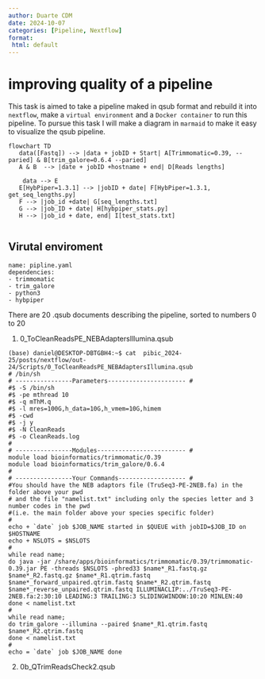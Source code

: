 ```yaml
---
author: Duarte CDM
date: 2024-10-07
categories: [Pipeline, Nextflow]
format:
 html: default
---
```


# improving quality of a pipeline

This task is aimed to take a pipeline maked in qsub format and rebuild it into `nextflow`, make a `virtual environment` and a `Docker container` to run this pipeline. To pursue this task I will make a diagram in `marmaid` to make it easy to visualize the qsub pipeline.

````mermaid
flowchart TD
   data([Fastq]) --> |data + jobID + Start| A[Trimmomatic=0.39, --paried] & B[trim_galore=0.6.4 --paried] 
   A & B  --> |date + jobID +hostname + end| D[Reads lengths]

    data --> E
   E[HybPiper=1.3.1] --> |jobID + date| F[HybPiper=1.3.1, get_seq_lengths.py] 
   F --> |job_id +date| G[seq_lengths.txt]
   G --> |job_ID + date| H[hybpiper_stats.py] 
   H --> |job_id + date, end| I[test_stats.txt]
   
````

## Virutal enviroment

````
name: pipline.yaml
dependencies:
- trimmomatic
- trim_galore
- python3
- hybpiper

````
There are 20 .qsub documents describing the pipeline, sorted to numbers 0 to 20

1. 0_ToCleanReadsPE_NEBAdaptersIllumina.qsub

````
(base) daniel@DESKTOP-DBTGBH4:~$ cat  pibic_2024-25/posts/nextflow/out-24/Scripts/0_ToCleanReadsPE_NEBAdaptersIllumina.qsub
# /bin/sh
# ----------------Parameters---------------------- #
#$ -S /bin/sh
#$ -pe mthread 10
#$ -q mThM.q
#$ -l mres=100G,h_data=10G,h_vmem=10G,himem
#$ -cwd
#$ -j y
#$ -N CleanReads
#$ -o CleanReads.log
#
# ----------------Modules------------------------- #
module load bioinformatics/trimmomatic/0.39
module load bioinformatics/trim_galore/0.6.4
#
# ----------------Your Commands------------------- #
#You should have the NEB adaptors file (TruSeq3-PE-2NEB.fa) in the folder above your pwd
# and the file "namelist.txt" including only the species letter and 3 number codes in the pwd
#(i.e. the main folder above your species specific folder)
#
echo + `date` job $JOB_NAME started in $QUEUE with jobID=$JOB_ID on $HOSTNAME
echo + NSLOTS = $NSLOTS
#
while read name; 
do java -jar /share/apps/bioinformatics/trimmomatic/0.39/trimmomatic-0.39.jar PE -threads $NSLOTS -phred33 $name*_R1.fastq.gz $name*_R2.fastq.gz $name*_R1.qtrim.fastq $name*_forward_unpaired.qtrim.fastq $name*_R2.qtrim.fastq $name*_reverse_unpaired.qtrim.fastq ILLUMINACLIP:../TruSeq3-PE-2NEB.fa:2:30:10 LEADING:3 TRAILING:3 SLIDINGWINDOW:10:20 MINLEN:40
done < namelist.txt
#
while read name;
do trim_galore --illumina --paired $name*_R1.qtrim.fastq $name*_R2.qtrim.fastq
done < namelist.txt
#
echo = `date` job $JOB_NAME done

````

2. 0b_QTrimReadsCheck2.qsub


